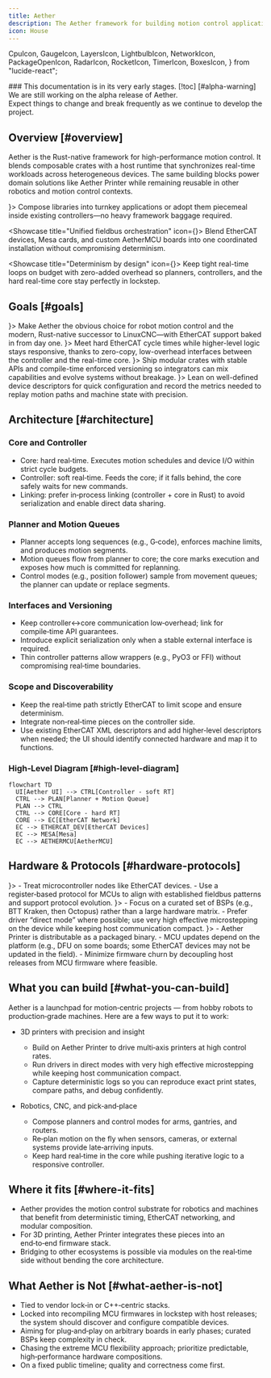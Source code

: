 ```yaml
---
title: Aether
description: The Aether framework for building motion control applications in Rust.
icon: House
---
```




  CpuIcon,
  GaugeIcon,
  LayersIcon,
  LightbulbIcon,
  NetworkIcon,  
  PackageOpenIcon,
  RadarIcon,
  RocketIcon,
  TimerIcon,
  BoxesIcon,
} from "lucide-react";

<Callout type="warning">
  ### This documentation is in its very early stages. [!toc] [#alpha-warning]
  We are still working on the alpha release of Aether.<br />
  Expect things to change and break frequently as we continue to develop the project.
</Callout>


## Overview [#overview]

Aether is the Rust-native framework for high-performance motion control. It blends composable crates with a host runtime that synchronizes real-time workloads across heterogeneous devices. The same building blocks power domain solutions like Aether Printer while remaining reusable in other robotics and motion control contexts.

<Showcases>
  <Showcase title="Composable building blocks" icon={<LayersIcon />}>
    Compose libraries into turnkey applications or adopt them piecemeal inside existing controllers—no heavy framework baggage required.
  </Showcase>

  <Showcase title="Unified fieldbus orchestration" icon={<NetworkIcon />}>
    Blend EtherCAT devices, Mesa cards, and custom AetherMCU boards into one coordinated installation without compromising determinism.
  </Showcase>

  <Showcase title="Determinism by design" icon={<GaugeIcon />}>
    Keep tight real-time loops on budget with zero-added overhead so planners, controllers, and the hard real-time core stay perfectly in lockstep.
  </Showcase>
</Showcases>


## Goals [#goals]

<Cards>
  <Card title="Mission-first motion" icon={<RocketIcon />}>
    Make Aether the obvious choice for robot motion control and the modern, Rust-native successor to LinuxCNC—with EtherCAT support baked in from day one.
  </Card>
  <Card title="Real-time confidence" icon={<TimerIcon />}>
    Meet hard EtherCAT cycle times while higher-level logic stays responsive, thanks to zero-copy, low-overhead interfaces between the controller and the real-time core.
  </Card>
  <Card title="Composable Rust surface" icon={<BoxesIcon />}>
      Ship modular crates with stable APIs and compile-time enforced versioning so integrators can mix capabilities and evolve systems without breakage.
  </Card>
  <Card title="Discoverable and observable" icon={<RadarIcon />}>
    Lean on well-defined device descriptors for quick configuration and record the metrics needed to replay motion paths and machine state with precision.
  </Card>
</Cards>


## Architecture [#architecture]

### Core and Controller

- Core: hard real‑time. Executes motion schedules and device I/O within strict cycle budgets.
- Controller: soft real‑time. Feeds the core; if it falls behind, the core safely waits for new commands.
- Linking: prefer in‑process linking (controller + core in Rust) to avoid serialization and enable direct data sharing.

### Planner and Motion Queues

- Planner accepts long sequences (e.g., G‑code), enforces machine limits, and produces motion segments.
- Motion queues flow from planner to core; the core marks execution and exposes how much is committed for replanning.
- Control modes (e.g., position follower) sample from movement queues; the planner can update or replace segments.

### Interfaces and Versioning

- Keep controller↔core communication low‑overhead; link for compile‑time API guarantees.
- Introduce explicit serialization only when a stable external interface is required.
- Thin controller patterns allow wrappers (e.g., PyO3 or FFI) without compromising real‑time boundaries.

### Scope and Discoverability

- Keep the real‑time path strictly EtherCAT to limit scope and ensure determinism.
- Integrate non‑real‑time pieces on the controller side.
- Use existing EtherCAT XML descriptors and add higher‑level descriptors when needed; the UI should identify connected hardware and map it to functions.

### High‑Level Diagram [#high-level-diagram]

```mermaid
flowchart TD
  UI[Aether UI] --> CTRL[Controller - soft RT]
  CTRL --> PLAN[Planner + Motion Queue]
  PLAN --> CTRL
  CTRL --> CORE[Core - hard RT]
  CORE --> EC[EtherCAT Network]
  EC --> ETHERCAT_DEV[EtherCAT Devices]
  EC --> MESA[Mesa]
  EC --> AETHERMCU[AetherMCU]
```


## Hardware & Protocols [#hardware-protocols]

<Cards>
  <Card title="Device Model" icon={<LightbulbIcon />}>
      - Treat microcontroller nodes like EtherCAT devices.
      - Use a register‑based protocol for MCUs to align with established fieldbus patterns and support protocol evolution.
  </Card>
  <Card title="Boards and Drivers" icon={<CpuIcon />}>
    - Focus on a curated set of BSPs (e.g., BTT Kraken, then Octopus) rather than a large hardware matrix.
    - Prefer driver “direct mode” where possible; use very high effective microstepping on the device while keeping host communication compact.
  </Card>
  <Card title="Packaging and Updates" icon={<PackageOpenIcon />}>
    - Aether Printer is distributable as a packaged binary.
    - MCU updates depend on the platform (e.g., DFU on some boards; some EtherCAT devices may not be updated in the field).
    - Minimize firmware churn by decoupling host releases from MCU firmware where feasible.
  </Card>
</Cards>


## What you can build [#what-you-can-build]

Aether is a launchpad for motion‑centric projects — from hobby robots to production‑grade machines. Here are a few ways to put it to work:

- 3D printers with precision and insight
  - Build on Aether Printer to drive multi‑axis printers at high control rates.
  - Run drivers in direct modes with very high effective microstepping while keeping host communication compact.
  - Capture deterministic logs so you can reproduce exact print states, compare paths, and debug confidently.

- Robotics, CNC, and pick‑and‑place
  - Compose planners and control modes for arms, gantries, and routers.
  - Re‑plan motion on the fly when sensors, cameras, or external systems provide late‑arriving inputs.
  - Keep hard real‑time in the core while pushing iterative logic to a responsive controller.


## Where it fits [#where-it-fits]

- Aether provides the motion control substrate for robotics and machines that benefit from deterministic timing, EtherCAT networking, and modular composition.
- For 3D printing, Aether Printer integrates these pieces into an end‑to‑end firmware stack.
- Bridging to other ecosystems is possible via modules on the real‑time side without bending the core architecture.


## What Aether is Not [#what-aether-is-not]

- Tied to vendor lock‑in or C++‑centric stacks.
- Locked into recompiling MCU firmwares in lockstep with host releases; the system should discover and configure compatible devices.
- Aiming for plug‑and‑play on arbitrary boards in early phases; curated BSPs keep complexity in check.
- Chasing the extreme MCU flexibility approach; prioritize predictable, high‑performance hardware compositions.
- On a fixed public timeline; quality and correctness come first.
